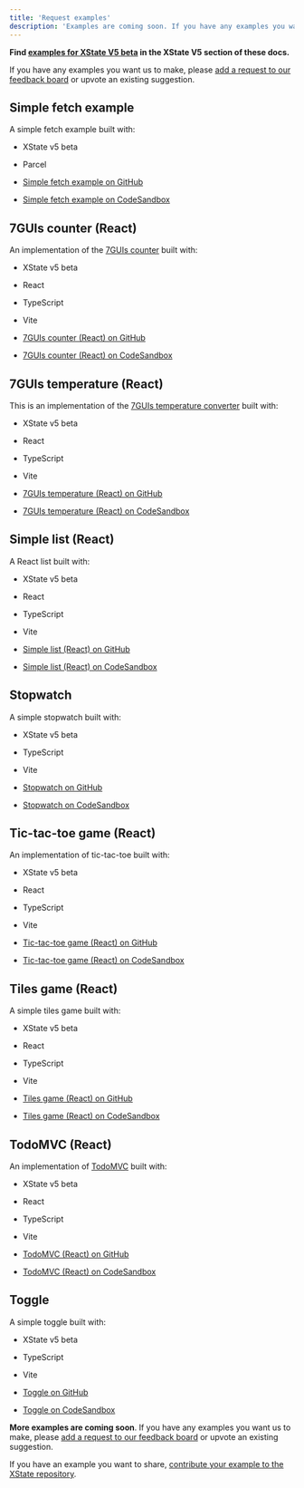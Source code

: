 ```yaml
---
title: 'Request examples'
description: 'Examples are coming soon. If you have any examples you want us to make, please add a request or upvote an existing suggestion.'
---
```


**Find [examples for XState V5 beta](/docs/examples) in the XState V5 section of these docs.**

If you have any examples you want us to make, please [add a request to our feedback board](https://feedback.stately.ai/examples) or upvote an existing suggestion.

## Simple fetch example

A simple fetch example built with:

- XState v5 beta
- Parcel

- [Simple fetch example on GitHub](https://github.com/statelyai/xstate/tree/main/examples/fetch)
- [Simple fetch example on CodeSandbox](https://codesandbox.io/p/sandbox/github/statelyai/xstate/tree/main/examples/fetch)

## 7GUIs counter (React)

An implementation of the [7GUIs counter](https://eugenkiss.github.io/7guis/tasks/#counter) built with:

- XState v5 beta
- React
- TypeScript
- Vite

- [7GUIs counter (React) on GitHub](https://github.com/statelyai/xstate/tree/main/examples/7guis-counter-react)
- [7GUIs counter (React) on CodeSandbox](https://codesandbox.io/p/sandbox/github/statelyai/xstate/tree/main/examples/react-7guis-counter)

## 7GUIs temperature (React)

This is an implementation of the [7GUIs temperature converter](https://eugenkiss.github.io/7guis/tasks#temp) built with:

- XState v5 beta
- React
- TypeScript
- Vite

- [7GUIs temperature (React) on GitHub](https://github.com/statelyai/xstate/tree/main/examples/7guis-temperature-react)
- [7GUIs temperature (React) on CodeSandbox](https://codesandbox.io/p/sandbox/github/statelyai/xstate/tree/main/examples/react-7guis-temperature)

## Simple list (React)

A React list built with:

- XState v5 beta
- React
- TypeScript
- Vite

- [Simple list (React) on GitHub](https://github.com/statelyai/xstate/tree/main/examples/friends-list-react)
- [Simple list (React) on CodeSandbox](https://codesandbox.io/p/sandbox/github/statelyai/xstate/tree/main/examples/react-list)

## Stopwatch

A simple stopwatch built with:

- XState v5 beta
- TypeScript
- Vite

- [Stopwatch on GitHub](https://github.com/statelyai/xstate/tree/main/examples/stopwatch)
- [Stopwatch on CodeSandbox](https://codesandbox.io/p/sandbox/github/statelyai/xstate/tree/main/examples/stopwatch)

## Tic-tac-toe game (React)

An implementation of tic-tac-toe built with:

- XState v5 beta
- React
- TypeScript
- Vite

- [Tic-tac-toe game (React) on GitHub](https://github.com/statelyai/xstate/tree/main/examples/tic-tac-toe-react)
- [Tic-tac-toe game (React) on CodeSandbox](https://codesandbox.io/p/sandbox/github/statelyai/xstate/tree/main/examples/react-tic-tac-toe)

## Tiles game (React)

A simple tiles game built with:

- XState v5 beta
- React
- TypeScript
- Vite

- [Tiles game (React) on GitHub](https://github.com/statelyai/xstate/tree/main/examples/tiles)
- [Tiles game (React) on CodeSandbox](https://codesandbox.io/p/sandbox/github/statelyai/xstate/tree/main/examples/tiles)

## TodoMVC (React)

An implementation of [TodoMVC](https://todomvc.com/) built with:

- XState v5 beta
- React
- TypeScript
- Vite

- [TodoMVC (React) on GitHub](https://github.com/statelyai/xstate/tree/main/examples/todomvc-react)
- [TodoMVC (React) on CodeSandbox](https://codesandbox.io/p/sandbox/github/statelyai/xstate/tree/main/examples/todomvc-react)

## Toggle

A simple toggle built with:

- XState v5 beta
- TypeScript
- Vite

- [Toggle on GitHub](https://github.com/statelyai/xstate/tree/main/examples/toggle)
- [Toggle on CodeSandbox](https://codesandbox.io/p/sandbox/github/statelyai/xstate/tree/main/examples/toggle)

**More examples are coming soon**. If you have any examples you want us to make, please [add a request to our feedback board](https://feedback.stately.ai/examples) or upvote an existing suggestion.

If you have an example you want to share, [contribute your example to the XState repository](https://github.com/statelyai/xstate/tree/next/examples#contributing-an-example).
